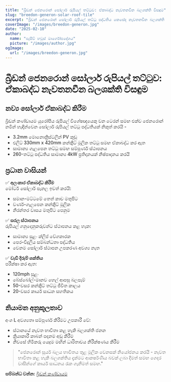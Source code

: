 ```yaml
---
title: "බ්‍රීඩන් ජෙනරොන් සෝලාර් රුපියල් තට්ටුව: ඒකාබද්ධ නැවතනවීන බලශක්ති විසඳුම"
slug: "breedon-generon-solar-roof-tile"
excerpt: "බ්‍රීඩන් ජෙනරොන් සෝලාර් රුපියල් තට්ටු පද්ධතිය කෙසේද නැවතනවීන බලශක්ති නිෂ්පාදනය සම්ප්‍රදායික රුපියල් අලංකාර සමඟ ඒකාබද්ධ කරයිද යන්න සොයා බලන්න."
coverImage: "/images/breedon-generon.jpg"
date: "2025-02-10"
author:
  name: "පැසීව් හවුස් මාර්ගෝපදේශය"
  picture: "/images/author.jpg"
ogImage:
  url: "/images/breedon-generon.jpg"
---
```


# බ්‍රීඩන් ජෙනරොන් සෝලාර් රුපියල් තට්ටුව: ඒකාබද්ධ නැවතනවීන බලශක්ති විසඳුම

## නව්‍ය සෝලාර් ඒකාබද්ධ කිරීම

බ්‍රීඩන් කණ්ඩායම යුරෝපීය රුපියල් විශේෂඥයෙකු වන ටෙරන් සමඟ එක්ව ජෙනරොන් නමින් හැඳින්වෙන සෝලාර් රුපියල් තට්ටු පද්ධතියක් නිකුත් කරයි - 

- 3.2mm මොනොක්‍රිස්ටලීන් PV කුඩු
- එලිට් 330mm x 420mm කන්ක‍්‍රීට් මූලික තට්ටු සමඟ ඒකාබද්ධ කර ඇත
- සාමාන්‍ය ගැලපෙන තට්ටු සමඟ සම්පූර්ණ ස්ථාපනය
- 260-තට්ටු පද්ධතිය සාමාන්‍ය 4kW ප්‍රතිදානයක් නිෂ්පාදනය කරයි

## ප්‍රධාන වාසියන්

✅ **අලංකාර ඒකාබද්ධ කිරීම**  
මෝටර් සෝලාර් පැනල ඉවත් කරයි:
- සමාන-මට්ටමේ තෙත් කාච මතුපිට
- වර්ණ-ගැලපෙන කන්ක‍්‍රීට් මූලික
- නිරන්තර වාසය මතුපිට පෙනුම

✅ **සරල ස්ථාපනය**  
රුපියල් ගනුදෙනුකරුවන්ට ස්ථාපනය කළ හැක:
- සාමාන්‍ය සුළං ක්ලිප් වේගකාරක
- පෙර-විදුලිය සම්බන්ධතා පද්ධතිය
- වෙනම සෝලාර් ස්ථාපන උපකරණ අවශ්‍ය නැත

✅ **වැඩි දිරුම් ශක්තිය**  
පරීක්ෂා කර ඇත:
- 120mph සුළං
- බේස්බෝල්-මානව හෙල් ආපසු බලපෑම්
- 50-වසර කන්ක‍්‍රීට් තට්ටු ජීවිත කාලය
- 20-වසර කාර්ය සාධන සහතිකය

## නියාමන අනුකූලතාව

අංශ L අවශ්‍යතා සම්පූර්ණ කිරීමට උපකාරී වේ:
- ස්ථානයේ නැවත භාවිතා කළ හැකි බලශක්ති ජනන
- ක්‍රියාකාරී කාබන් පදනම අඩු කිරීම
- නිවසේ හිමිකරු යෙදුම මඟින් ධාරිතාවය නිරීක්ෂණය කිරීම

> "ජෙනරොන් සූර්ය බලය භාවිතය තුළ මූලික වෙනසක් නියෝජනය කරයි - නැවත භාවිතා කළ හැකි බලශක්තිය දැක්මට ආකර්ෂණීය බවක් ලබා දීමත් සමඟ ගෙදර වාසීන්ගේ කාර්ය සාධනය රැක ගැනීමත් සමඟ."  

**සම්බන්ධ වන්න:** [බ්‍රීඩන් කණ්ඩායම](https://www.breedongroup.com)